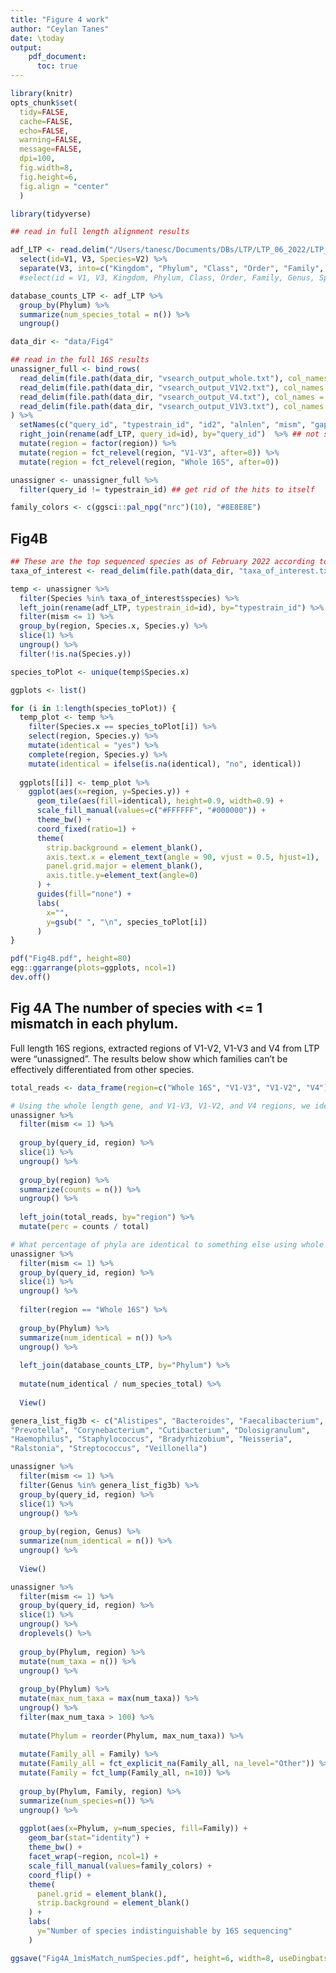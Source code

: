 ```yaml
---
title: "Figure 4 work"
author: "Ceylan Tanes"
date: \today
output: 
    pdf_document:
      toc: true
---
```


```r
library(knitr)
opts_chunk$set(
  tidy=FALSE,
  cache=FALSE,
  echo=FALSE,
  warning=FALSE,
  message=FALSE,
  dpi=100,
  fig.width=8,
  fig.height=6,
  fig.align = "center"
  )
```

```r
library(tidyverse)
```



```r
## read in full length alignment results

adf_LTP <- read.delim("/Users/tanesc/Documents/DBs/LTP/LTP_06_2022/LTP_06_2022.csv", header=F, stringsAsFactors = F) %>%
  select(id=V1, V3, Species=V2) %>%
  separate(V3, into=c("Kingdom", "Phylum", "Class", "Order", "Family", "Genus"), sep=";") #%>%
  #select(id = V1, V3, Kingdom, Phylum, Class, Order, Family, Genus, Species=V2) 

database_counts_LTP <- adf_LTP %>%
  group_by(Phylum) %>%
  summarize(num_species_total = n()) %>%
  ungroup()

```


```r
data_dir <- "data/Fig4"
```

```r
## read in the full 16S results
unassigner_full <- bind_rows(
  read_delim(file.path(data_dir, "vsearch_output_whole.txt"), col_names = F, show_col_types = F) %>% mutate(region="Whole 16S"),
  read_delim(file.path(data_dir, "vsearch_output_V1V2.txt"), col_names = F, show_col_types = F) %>% mutate(region="V1-V2"),
  read_delim(file.path(data_dir, "vsearch_output_V4.txt"), col_names = F, show_col_types = F) %>% mutate(region="V4"),
  read_delim(file.path(data_dir, "vsearch_output_V1V3.txt"), col_names = F, show_col_types = F) %>% mutate(region="V1-V3")
) %>%
  setNames(c("query_id", "typestrain_id", "id2", "alnlen", "mism", "gaps", "qilo", "qihi", "tilo", "tihi", "qs", "ts", "region")) %>%
  right_join(rename(adf_LTP, query_id=id), by="query_id")  %>% ## not sure why there are a few reads that didn't have taxonomy info
  mutate(region = factor(region)) %>%
  mutate(region = fct_relevel(region, "V1-V3", after=0)) %>%
  mutate(region = fct_relevel(region, "Whole 16S", after=0))

unassigner <- unassigner_full %>%
  filter(query_id != typestrain_id) ## get rid of the hits to itself

family_colors <- c(ggsci::pal_npg("nrc")(10), "#8E8E8E")
```


## Fig4B

```r
## These are the top sequenced species as of February 2022 according to assembly_summary_refseq.txt downloaded from NCBI
taxa_of_interest <- read_delim(file.path(data_dir, "taxa_of_interest.txt"))
```


```r
temp <- unassigner %>%
  filter(Species %in% taxa_of_interest$species) %>%
  left_join(rename(adf_LTP, typestrain_id=id), by="typestrain_id") %>%
  filter(mism <= 1) %>%
  group_by(region, Species.x, Species.y) %>% 
  slice(1) %>%
  ungroup() %>%
  filter(!is.na(Species.y))
```

```r

species_toPlot <- unique(temp$Species.x)

ggplots <- list()

for (i in 1:length(species_toPlot)) {
  temp_plot <- temp %>% 
    filter(Species.x == species_toPlot[i]) %>%
    select(region, Species.y) %>%
    mutate(identical = "yes") %>%
    complete(region, Species.y) %>%
    mutate(identical = ifelse(is.na(identical), "no", identical))
  
  ggplots[[i]] <- temp_plot %>%
    ggplot(aes(x=region, y=Species.y)) +
      geom_tile(aes(fill=identical), height=0.9, width=0.9) +
      scale_fill_manual(values=c("#FFFFFF", "#000000")) +
      theme_bw() +
      coord_fixed(ratio=1) +
      theme(
        strip.background = element_blank(),
        axis.text.x = element_text(angle = 90, vjust = 0.5, hjust=1),
        panel.grid.major = element_blank(),
        axis.title.y=element_text(angle=0)
      ) +
      guides(fill="none") +
      labs(
        x="",
        y=gsub(" ", "\n", species_toPlot[i])
      )
}

pdf("Fig4B.pdf", height=80)
egg::ggarrange(plots=ggplots, ncol=1)
dev.off()


```


## Fig 4A The number of species with <= 1 mismatch in each phylum.

Full length 16S regions, extracted regions of V1-V2, V1-V3 and V4 from LTP were "unassigned". The results below show which families can't be effectively differentiated from other species.


```r
total_reads <- data_frame(region=c("Whole 16S", "V1-V3", "V1-V2", "V4"), total = c(18759, 18138, 18100, 18733))

# Using the whole length gene, and V1-V3, V1-V2, and V4 regions, we identified XXX species that were indistinguishable from at least one other species
unassigner %>%
  filter(mism <= 1) %>%
  
  group_by(query_id, region) %>%
  slice(1) %>%
  ungroup() %>%
  
  group_by(region) %>%
  summarize(counts = n()) %>%
  ungroup() %>%
  
  left_join(total_reads, by="region") %>%
  mutate(perc = counts / total)
```


```r
# What percentage of phyla are identical to something else using whole 16S gene
unassigner %>%
  filter(mism <= 1) %>%
  group_by(query_id, region) %>%
  slice(1) %>%
  ungroup() %>%
  
  filter(region == "Whole 16S") %>%
  
  group_by(Phylum) %>%
  summarize(num_identical = n()) %>%
  ungroup() %>%
  
  left_join(database_counts_LTP, by="Phylum") %>%
  
  mutate(num_identical / num_species_total) %>%
  
  View()
```


```r
genera_list_fig3b <- c("Alistipes", "Bacteroides", "Faecalibacterium", "Phocaeicola", 
"Prevotella", "Corynebacterium", "Cutibacterium", "Dolosigranulum", 
"Haemophilus", "Staphylococcus", "Bradyrhizobium", "Neisseria", 
"Ralstonia", "Streptococcus", "Veillonella")

unassigner %>%
  filter(mism <= 1) %>%
  filter(Genus %in% genera_list_fig3b) %>%
  group_by(query_id, region) %>%
  slice(1) %>%
  ungroup() %>%
  
  group_by(region, Genus) %>%
  summarize(num_identical = n()) %>%
  ungroup() %>%
  
  View()
```


```r
unassigner %>%
  filter(mism <= 1) %>%
  group_by(query_id, region) %>%
  slice(1) %>%
  ungroup() %>%
  droplevels() %>%
  
  group_by(Phylum, region) %>%
  mutate(num_taxa = n()) %>%
  ungroup() %>%
  
  group_by(Phylum) %>%
  mutate(max_num_taxa = max(num_taxa)) %>%
  ungroup() %>%
  filter(max_num_taxa > 100) %>%
  
  mutate(Phylum = reorder(Phylum, max_num_taxa)) %>%
  
  mutate(Family_all = Family) %>%
  mutate(Family_all = fct_explicit_na(Family_all, na_level="Other")) %>%
  mutate(Family = fct_lump(Family_all, n=10)) %>%
  
  group_by(Phylum, Family, region) %>%
  summarize(num_species=n()) %>%
  ungroup() %>%
  
  ggplot(aes(x=Phylum, y=num_species, fill=Family)) +
    geom_bar(stat="identity") +
    theme_bw() +
    facet_wrap(~region, ncol=1) +
    scale_fill_manual(values=family_colors) +
    coord_flip() +
    theme(
      panel.grid = element_blank(),
      strip.background = element_blank()
    ) +
    labs(
      y="Number of species indistinguishable by 16S sequencing"
    )

ggsave("Fig4A_1misMatch_numSpecies.pdf", height=6, width=8, useDingbats=F)
```

